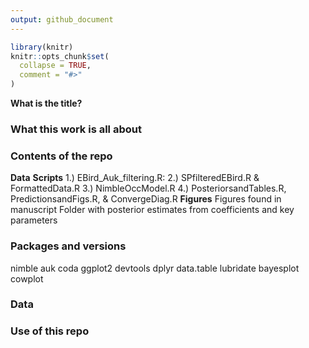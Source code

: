 ```yaml
---
output: github_document
---
```


```r
library(knitr)
knitr::opts_chunk$set(
  collapse = TRUE,
  comment = "#>"
)
```

**What is the title?**


### What this work is all about

### Contents of the repo
**Data**
**Scripts**
1.) EBird_Auk_filtering.R: 
2.) SPfilteredEBird.R & FormattedData.R
3.) NimbleOccModel.R
4.) PosteriorsandTables.R, PredictionsandFigs.R, & ConvergeDiag.R
**Figures**
Figures found in manuscript
Folder with posterior estimates from coefficients and key parameters

### Packages and versions
nimble
auk
coda
ggplot2
devtools
dplyr
data.table
lubridate
bayesplot
cowplot


### Data

### Use of this repo


